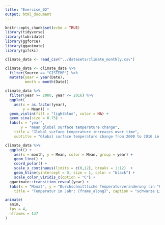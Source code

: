 ```yaml
---
title: "Exercise_02"
output: html_document
---
```


```r
knitr::opts_chunk$set(echo = TRUE)
library(tidyverse)
library(lubridate)
library(ggforce)
library(gganimate)
library(gifski)

climate_data <- read_csv("../datasets/climate_monthly.csv")
```


```r
climate_data <- climate_data %>% 
  filter(Source == "GISTEMP") %>% 
  mutate(year = year(Date),
         month = month(Date))
```

```r
climate_data %>%
  filter(year >= 2000, year <= 2016) %>%
  ggplot(
    aes(x = as.factor(year), 
        y = Mean)) +
  geom_violin(fill = "lightblue", color = NA) +
  geom_sina(size = 0.75) +
  labs(x = "year",
       y = "mean global surface temperature change",
    title = "Global surface temperature increases over time",
    subtitle = "Global surface temperature change from 2000 to 2016 in violin plot")
```

```r
climate_data %>%
  ggplot() +
    aes(x = month, y = Mean, color = Mean, group = year) +
    geom_line() +
    coord_polar() +
    scale_x_continuous(limits = c(0,12), breaks = 1:12)  +
    geom_hline(yintercept = 0, size = 1, color = "black") +
    scale_color_viridis_c(option = "C") +
  gganimate::transition_reveal(year) +
  labs(x = "Monat", y = "Durchschnittliche Temperaturveränderung (in °C)",
    title = "Temperatur in Jahr: {frame_along}", caption = "schwarze Linie stellt Nullpunkt dar") -> anim

animate(
  anim,
  fps = 4,
  nframes = 137
)
```

